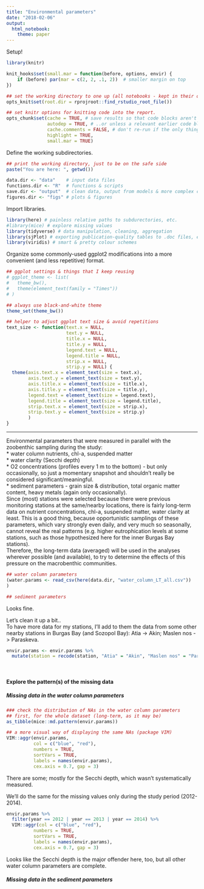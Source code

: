 ```yaml
---
title: "Environmental parameters"
date: "2018-02-06"
output: 
  html_notebook:
    theme: paper
---
```

  
Setup!  
```r
library(knitr)

knit_hooks$set(small.mar = function(before, options, envir) {
    if (before) par(mar = c(2, 2, .1, 2))  # smaller margin on top
})

## set the working directory to one up (all notebooks - kept in their own subdirectory within the project directory).
opts_knit$set(root.dir = rprojroot::find_rstudio_root_file())

## set knitr options for knitting code into the report.
opts_chunk$set(cache = TRUE, # save results so that code blocks aren't re-run unless code changes
               autodep = TRUE, # ..or unless a relevant earlier code block changed
               cache.comments = FALSE, # don't re-run if the only thing that changed was the comments
               highlight = TRUE, 
               small.mar = TRUE)
```
Define the working subdirectories.  
```r
## print the working directory, just to be on the safe side
paste("You are here: ", getwd())

data.dir <- "data"    # input data files
functions.dir <- "R"  # functions & scripts
save.dir <- "output"  # clean data, output from models & more complex calculations
figures.dir <- "figs" # plots & figures 
```
Import libraries.  
```r
library(here) # painless relative paths to subdurectories, etc.
#library(mice) # explore missing values 
library(tidyverse) # data manipulation, cleaning, aggregation
library(sjPlot) # exporting publication-quality tables to .doc files, etc.
library(viridis) # smart & pretty colour schemes
```

Organize some commonly-used ggplot2 modifications into a more convenient (and less repetitive) format.  
```r
## ggplot settings & things that I keep reusing
# ggplot_theme <- list(
#   theme_bw(),
#   theme(element_text(family = "Times"))
# )

## always use black-and-white theme
theme_set(theme_bw())

## helper to adjust ggplot text size & avoid repetitions 
text_size <- function(text.x = NULL,
                      text.y = NULL,
                      title.x = NULL,
                      title.y = NULL,
                      legend.text = NULL,
                      legend.title = NULL, 
                      strip.x = NULL, 
                      strip.y = NULL) {
  theme(axis.text.x = element_text(size = text.x),
        axis.text.y = element_text(size = text.y),
        axis.title.x = element_text(size = title.x),
        axis.title.y = element_text(size = title.y),
        legend.text = element_text(size = legend.text), 
        legend.title = element_text(size = legend.title), 
        strip.text.x = element_text(size = strip.x), 
        strip.text.y = element_text(size = strip.y)
        )
}

```
***  
Environmental parameters that were measured in parallel with the zoobenthic sampling during the study:   
* water column nutrients, chl-a, suspended matter  
* water clarity (Secchi depth)  
* O2 concentrations (profiles every 1 m to the bottom) - but only occasionally, so just a momentary snapshot and shouldn't really be considered significant/meaningful.  
* sediment parameters - grain size & distribution, total organic matter content, heavy metals (again only occasionally).   
Since (most) stations were selected because there were previous monitoring stations at the same/nearby locations, there is fairly long-term data on nutrient concentrations, chl-a, suspended matter, water clarity at least. This is a good thing, because opportunistic samplings of these parameters, which vary strongly even daily, and very much so seasonally, cannot reveal the real patterns (e.g. higher eutrophication levels at some stations, such as those hypothesized here for the inner Burgas Bay stations).   
Therefore, the long-term data (averaged) will be used in the analyses wherever possible (and available), to try to determine the effects of this pressure on the macrobenthic communities.   
```r
## water column parameters
(water.params <- read_csv(here(data.dir, "water_column_LT_all.csv"))
)

## sediment parameters 


```
  
Looks fine. 
  
Let's clean it up a bit..  
To have more data for my stations, I'll add to them the data from some other nearby stations in Burgas Bay (and Sozopol Bay): Atia -> Akin; Maslen nos -> Paraskeva.
```r
envir.params <- envir.params %>% 
  mutate(station = recode(station, "Atia" = "Akin", "Maslen nos" = "Paraskeva"))
```
<br>

#### Explore the pattern(s) of the missing data     
##### Missing data in the water column parameters    
```r
### check the distribution of NAs in the water column parameters
## first, for the whole dataset (long-term, as it may be)
as_tibble(mice::md.pattern(envir.params))
```
```r
## a more visual way of displaying the same NAs (package VIM)
VIM::aggr(envir.params, 
          col = c("blue", "red"),
          numbers = TRUE,
          sortVars = TRUE,
          labels = names(envir.params),
          cex.axis = 0.7, gap = 3)

```
There are some; mostly for the Secchi depth, which wasn't systematically measured.   

We'll do the same for the missing values only during the study period (2012-2014).
```r
envir.params %>%
  filter(year == 2012 | year == 2013 | year == 2014) %>%
  VIM::aggr(col = c("blue", "red"),
          numbers = TRUE,
          sortVars = TRUE,
          labels = names(envir.params),
          cex.axis = 0.7, gap = 3)

```
Looks like the Secchi depth is the major offender here, too, but all other water column parameters are complete.   

##### Missing data in the sediment parameters 




<!-- #### Summarise the environmental data      -->
<!-- ##### Water column parameters (long-term) -->
<!-- Aggregate the long-term data by station, month and year (= mean). -->
<!-- ```{r data_aggregation_station-year-month} -->
<!-- ## summary by station, year and month (-> over the different depths) -->
<!-- envir.params.summary <- envir.params %>% -->
<!--   group_by(station, year, month) %>% -->
<!--   select(-(year:depth)) %>% -->
<!--   summarise_all(funs(mean, sd, min, max), na.rm = TRUE) -->
<!-- ``` -->

<!-- Another level of aggregation: long-term averages (such as they are), by station. This will then be exported as a table, formatted from within R, to be included in the relevant thesis appendix. -->
<!-- ```{r data_aggregation_station} -->
<!-- ## then once again, for the whole period (-> over the different stations) -->
<!-- envir.params.summary.by.st <- envir.params.summary %>%  -->
<!--   group_by(station) %>% -->
<!--   select(ends_with("mean")) %>% -->
<!--   summarise_all(funs(mean, sd, min, max), na.rm = TRUE) %>% -->
<!--   # round all numbers to the 2nd decimal place -->
<!--   mutate_if(is.numeric, round, 2) %>% -->
<!--   # rename all columns, dropping the "_mean" -->
<!--   rename_all(funs(stringr::str_replace_all(., "_mean", ""))) %>% -->
<!--   # reorder columns (clumsily) -->
<!--   select(station,  -->
<!--          starts_with("Ntot"), -->
<!--          starts_with("Ninorg"), -->
<!--          starts_with("NH4"), -->
<!--          starts_with("NO3"), -->
<!--          starts_with("PO4"), -->
<!--          starts_with("chl.a"), -->
<!--          starts_with("seston"), -->
<!--          starts_with("secchi") -->
<!--          ) -->

<!-- ## reorder by station - custom order (sand, seagrass, 2012) -->
<!-- # make a vector to use for ordering (don't want to convert station to factor) -->
<!-- new.order <- c("Kraimorie", "Chukalya", "Akin", "Sozopol", "Agalina", "Paraskeva",  -->
<!--                "Poda", "Otmanli", "Vromos", "Gradina", "Ropotamo", -->
<!--                "Konski", "Ribka") -->
<!-- envir.params.summary.by.st <- envir.params.summary.by.st %>% -->
<!--     slice(match(new.order, station)) -->

<!-- ## print the table prettily using package sjPlot -->
<!-- sjt.df(envir.params.summary.by.st,  -->
<!--        describe = FALSE,  -->
<!--        altr.row.col = TRUE,  -->
<!--        show.rownames = FALSE, -->
<!--        hide.progress = TRUE, -->
<!--        file = file.path(save.dir, "envir-params-summary.odt")) -->

<!-- ``` -->

